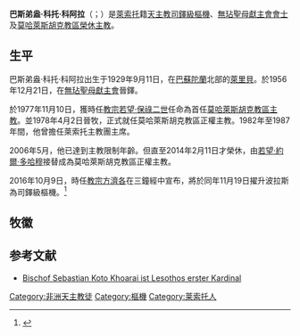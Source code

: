 {{expand|time=2016-11-07T09:10:56+00:00}}
{{refimprove|time=2016-11-07T09:10:56+00:00}}
{{Infobox Christian leader
| type             = Cardinal
| honorific-prefix =
| name             = 巴斯弟盎·科托·科阿拉<br />Sebastian Koto Khoarai
| honorific-suffix = [[無玷聖母獻主會|無玷聖母獻主會]]
| title            = [[天主教莫哈萊斯胡克教區|天主教莫哈萊斯胡克教區榮休主教]]
| image            = 
| image_size       = 
| alt              = 
| caption          = 
| native_name      = 
| province         = 
| metropolis       = 
| diocese          = 莫哈萊斯胡克
| see              =
| elected          = 
| appointed        = 1977年11月10日
| enthroned        = 
| term             = 
| term_start       = 
| term_end         = 2014年2月11日
| quashed          = 
| predecessor      = （首任）
| successor        = [[若望·約爾·多哈穆|若望·約爾·多哈穆]]
| opposed          = 
| other_post       = 
<!---------- Orders ---------->
| ordination       = 1956年12月21日
| ordained_by      = 
| consecration     = 1978年4月2日
| consecrated_by   = 
| cardinal         = 2016年11月19日
| created_cardinal_by = [[教宗方濟各|教宗方濟各]]
| rank             = [[樞機|司鐸級樞機]]
<!---------- Personal details ---------->
| birth_name       = Sebastian Koto Khoarai
| birth_date       = {{Birth date|1929|9|11|df=yes}}
| birth_place      = [[巴蘇陀蘭|巴蘇陀蘭]][[萊里貝區|萊里貝區]]
| death_date       = {{death date and age|2021|4|19|1929|9|11|df=yes}}
| death_place      = {{LSO}}[[馬塞盧區|馬塞盧區]]{{link-en|馬澤諾德|Mazenod, Lesotho}}
| buried           = 
| tomb             = 
| resting_place_coordinates = 
| nationality      = {{LSO}}
| religion         = [[天主教|天主教]]
| residence        = 
| parents          = 
| profession       = 
| previous_post    = {{unbulleted list|萊索托主教團主席（1982年－1987年）}}
| signature        = 
| signature_alt    = 
| coat_of_arms     = Coat of arms of Sebastian Koto Khoarai.svg
| coat_of_arms_alt = 
}}
'''巴斯弟盎·科托·科阿拉'''（{{lang-en|Sebastian Koto Khoarai}}；{{bd|1929年|9月11日|2021年|4月19日|catIdx= Sebastian Koto Khoarai}}）是[[萊索托|萊索托]]籍[[天主教|天主教]][[樞機|司鐸級樞機]]、[[無玷聖母獻主會|無玷聖母獻主會會士]]及[[天主教莫哈萊斯胡克教區|莫哈萊斯胡克教區榮休主教]]。

==生平==
巴斯弟盎·科托·科阿拉出生于1929年9月11日，在[[巴蘇陀蘭|巴蘇陀蘭]]北部的[[萊里貝|萊里貝]]。於1956年12月21日，在[[無玷聖母獻主會|無玷聖母獻主會]]晉鐸。

於1977年11月10日，獲時任[[教宗|教宗]][[若望·保祿二世|若望·保祿二世]]任命為首任[[天主教莫哈萊斯胡克教區|莫哈萊斯胡克教區主教]]。並1978年4月2日晉牧，正式就任莫哈萊斯胡克教區正權主教。1982年至1987年間，他曾擔任萊索托主教團主席。

2006年5月，他已達到主教限制年齡。但直至2014年2月11日才榮休，由[[若望·約爾·多哈穆|若望·約爾·多哈穆]]接替成為莫哈萊斯胡克教區正權主教。

2016年10月9日，時任[[教宗|教宗]][[方濟各_(教宗)|方濟各]]在三鐘經中宣布，將於同年11月19日擢升波拉斯為司鐸級樞機。<ref>{{cite web | url=http://saltandlighttv.org/chinese/consistory-for-new-cardinals-2016/ | title=教宗將於慈悲禧年閉幕前夕擢升17名樞機 | publisher=鹽與光 | date=2016-10-09 | accessdate=2016-10-03 | language=中文 | archive-date=2016-10-10 | archive-url=https://web.archive.org/web/20161010222014/http://saltandlighttv.org/chinese/consistory-for-new-cardinals-2016/ | dead-url=no }}</ref>

== 牧徽 ==

== 参考文献 ==
{{reflist}}
*[https://de.zenit.org/articles/bischof-sebastian-koto-khoarai-ist-lesothos-erster-kardinal/ Bischof Sebastian Koto Khoarai ist Lesothos erster Kardinal] {{Wayback|url=https://de.zenit.org/articles/bischof-sebastian-koto-khoarai-ist-lesothos-erster-kardinal/ |date=20161114234204 }}

{{樞機團}}
{{Authority control}}

[[Category:非洲天主教徒|Category:非洲天主教徒]]
[[Category:樞機|Category:樞機]]
[[Category:莱索托人|Category:莱索托人]]
